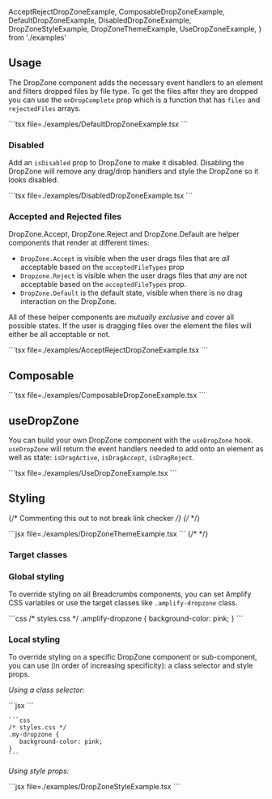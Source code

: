 
  AcceptRejectDropZoneExample,
  ComposableDropZoneExample,
  DefaultDropZoneExample,
  DisabledDropZoneExample,
  DropZoneStyleExample,
  DropZoneThemeExample,
  UseDropZoneExample,
} from './examples'

## Usage

The DropZone component adds the necessary event handlers to an element and filters dropped files by file type. To get the files after they are dropped you can use the `onDropComplete` prop which is a function that has `files` and `rejectedFiles` arrays.

<Example>
  <DefaultDropZoneExample />
  <ExampleCode>
  ```tsx file=./examples/DefaultDropZoneExample.tsx
  ```
  </ExampleCode>
</Example>



### Disabled

Add an `isDisabled` prop to DropZone to make it disabled. Disabling the DropZone will remove any drag/drop handlers and style the DropZone so it looks disabled.

<Example>
  <DisabledDropZoneExample />
  <ExampleCode>
  ```tsx file=./examples/DisabledDropZoneExample.tsx
  ```
  </ExampleCode>
</Example>


### Accepted and Rejected files

DropZone.Accept, DropZone.Reject and DropZone.Default are helper components that render at different times:

* `DropZone.Accept` is visible when the user drags files that are *all* acceptable based on the `acceptedFileTypes` prop
* `Dropzone.Reject` is visible when the user drags files that *any* are not acceptable based on the `acceptedFileTypes` prop. 
* `DropZone.Default` is the default state, visible when there is no drag interaction on the DropZone. 

All of these helper components are *mutually exclusive* and cover all possible states. If the user is dragging files over the element the files will either be all acceptable or not. 

<Example>
  <AcceptRejectDropZoneExample />
  <ExampleCode>
  ```tsx file=./examples/AcceptRejectDropZoneExample.tsx
  ```
  </ExampleCode>
</Example>

## Composable

<Example>
  <ComposableDropZoneExample />
  <ExampleCode>
  ```tsx file=./examples/ComposableDropZoneExample.tsx
  ```
  </ExampleCode>
</Example>

## useDropZone

You can build your own DropZone component with the `useDropZone` hook. `useDropZone` will return the event handlers needed to add onto an element as well as state: `isDragActive`, `isDragAccept`, `isDragReject`.

<Example>
  <UseDropZoneExample />
  <ExampleCode>
  ```tsx file=./examples/UseDropZoneExample.tsx
  ```
  </ExampleCode>
</Example>


## Styling

{/* Commenting this out to not break link checker */}
{/* <ThemeExample component="DropZone"> */}
<Example>
  <DropZoneThemeExample />
  
  <ExampleCode>
  ```jsx file=./examples/DropZoneThemeExample.tsx
  ```
  </ExampleCode>
</Example>
{/* </ThemeExample> */}

### Target classes

<ComponentStyleDisplay componentName="DropZone" />

### Global styling

To override styling on all Breadcrumbs components, you can set Amplify CSS variables or use the target classes like `.amplify-dropzone` class.

<Example>
  <ExampleCode>
    ```css
    /* styles.css */
    .amplify-dropzone {
      background-color: pink;
    }
    ```
  </ExampleCode>
</Example>

### Local styling

To override styling on a specific DropZone component or sub-component, you can use (in order of increasing specificity): a class selector and style props.

_Using a class selector:_

<Example>
  <ExampleCode>
    ```jsx
    <DropZone className="my-dropzone">
    </DropZone>
    ```
  
    ```css
    /* styles.css */
    .my-dropzone {
       background-color: pink;
    }
    ```
  </ExampleCode>
</Example>

_Using style props:_

<Example>
  <DropZoneStyleExample />
  
  <ExampleCode>
  ```jsx file=./examples/DropZoneStyleExample.tsx
  ```
  </ExampleCode>
</Example>
